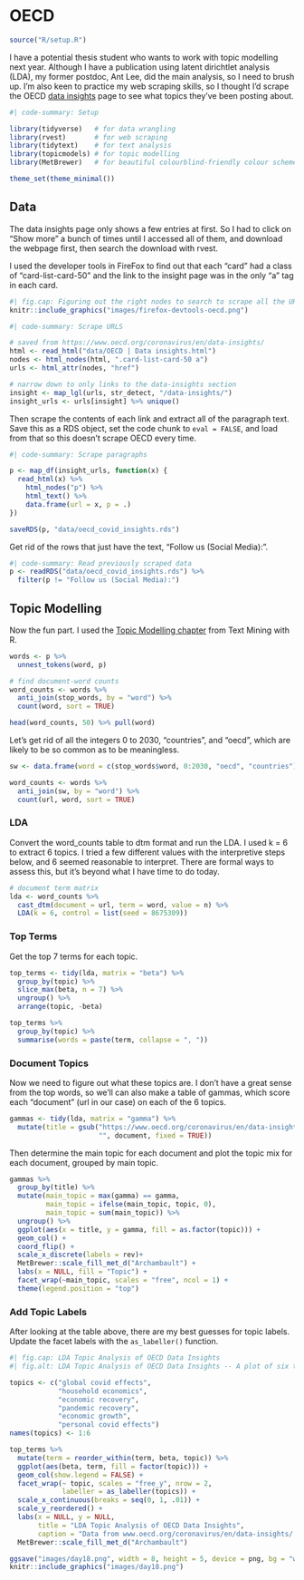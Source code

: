 # OECD

```r
source("R/setup.R")
```

I have a potential thesis student who wants to work with topic modelling next year. Although I have a publication using latent dirichtlet analysis (LDA), my former postdoc, Ant Lee, did the main analysis, so I need to brush up. I'm also keen to practice my web scraping skills, so I thought I'd scrape the OECD [data insights](https://www.oecd.org/coronavirus/en/data-insights/) page to see what topics they've been posting about.

```r
#| code-summary: Setup

library(tidyverse)   # for data wrangling
library(rvest)       # for web scraping
library(tidytext)    # for text analysis
library(topicmodels) # for topic modelling
library(MetBrewer)   # for beautiful colourblind-friendly colour schemes

theme_set(theme_minimal())
```


## Data

The data insights page only shows a few entries at first. So I had to click on "Show more" a bunch of times until I accessed all of them, and download the webpage first, then search the download with rvest.

I used the developer tools in FireFox to find out that each "card" had a class of "card-list-card-50" and the link to the insight page was in the only "a" tag in each card.

```r
#| fig.cap: Figuring out the right nodes to search to scrape all the URLs.
knitr::include_graphics("images/firefox-devtools-oecd.png")
```


```r
#| code-summary: Scrape URLS

# saved from https://www.oecd.org/coronavirus/en/data-insights/
html <- read_html("data/OECD | Data insights.html")
nodes <- html_nodes(html, ".card-list-card-50 a")
urls <- html_attr(nodes, "href")

# narrow down to only links to the data-insights section
insight <- map_lgl(urls, str_detect, "/data-insights/")
insight_urls <- urls[insight] %>% unique()
```

Then scrape the contents of each link and extract all of the paragraph text. Save this as a RDS object, set the code chunk to `eval = FALSE`, and load from that so this doesn't scrape OECD every time.

```r
#| code-summary: Scrape paragraphs

p <- map_df(insight_urls, function(x) {
  read_html(x) %>%
    html_nodes("p") %>%
    html_text() %>%
    data.frame(url = x, p = .)
})

saveRDS(p, "data/oecd_covid_insights.rds")

```

Get rid of the rows that just have the text, "Follow us (Social Media):".

```r
#| code-summary: Read previously scraped data
p <- readRDS("data/oecd_covid_insights.rds") %>%
  filter(p != "Follow us (Social Media):")
```

## Topic Modelling

Now the fun part. I used the [Topic Modelling chapter](https://www.tidytextmining.com/topicmodeling.html) from Text Mining with R.

```r
words <- p %>%
  unnest_tokens(word, p)

# find document-word counts
word_counts <- words %>%
  anti_join(stop_words, by = "word") %>%
  count(word, sort = TRUE)

head(word_counts, 50) %>% pull(word)
```

Let's get rid of all the integers 0 to 2030, "countries", and "oecd", which are likely to be so common as to be meaningless.

```r
sw <- data.frame(word = c(stop_words$word, 0:2030, "oecd", "countries"))

word_counts <- words %>%
  anti_join(sw, by = "word") %>%
  count(url, word, sort = TRUE)

```


### LDA

Convert the word_counts table to dtm format and run the LDA. I used k = 6 to extract 6 topics. I tried a few different values with the interpretive steps below, and 6 seemed reasonable to interpret. There are formal ways to assess this, but it's beyond what I have time to do today. 

```r
# document term matrix
lda <- word_counts %>%
  cast_dtm(document = url, term = word, value = n) %>%
  LDA(k = 6, control = list(seed = 8675309))
```

### Top Terms

Get the top 7 terms for each topic.

```r
top_terms <- tidy(lda, matrix = "beta") %>%
  group_by(topic) %>%
  slice_max(beta, n = 7) %>% 
  ungroup() %>%
  arrange(topic, -beta)

top_terms %>%
  group_by(topic) %>%
  summarise(words = paste(term, collapse = ", "))

```

### Document Topics

Now we need to figure out what these topics are. I don't have a great sense from the top words, so we'll can also make a table of gammas, which score each "document" (url in our case) on each of the 6 topics. 

```r
gammas <- tidy(lda, matrix = "gamma") %>%
  mutate(title = gsub("https://www.oecd.org/coronavirus/en/data-insights/", 
                      "", document, fixed = TRUE))
```

Then determine the main topic for each document and plot the topic mix for each document, grouped by main topic.

```r
gammas %>%
  group_by(title) %>%
  mutate(main_topic = max(gamma) == gamma,
         main_topic = ifelse(main_topic, topic, 0),
         main_topic = sum(main_topic)) %>%
  ungroup() %>%
  ggplot(aes(x = title, y = gamma, fill = as.factor(topic))) +
  geom_col() +
  coord_flip() +
  scale_x_discrete(labels = rev)+
  MetBrewer::scale_fill_met_d("Archambault") +
  labs(x = NULL, fill = "Topic") +
  facet_wrap(~main_topic, scales = "free", ncol = 1) +
  theme(legend.position = "top")
```


### Add Topic Labels

After looking at the table above, there are my best guesses for topic labels. Update the facet labels with the `as_labeller()` function.

```r
#| fig.cap: LDA Topic Analysis of OECD Data Insights
#| fig.alt: LDA Topic Analysis of OECD Data Insights -- A plot of six topics and their top 7 words -- global covid effects = green, covid, global, pandemic, bond, bonds, sovereign; household economics = income, measures, capita, household, total, percentage, employment; economic recovery = inflation, economic, pandemic, pre, global, outlook, compared; pandemic recovery = covid, pandemic, recovery, economic, trade, people, education; economic growth = tax, economic, growth, carbon, economies, emissions, gdp; personal covid effects = covid, health, crisis, people, pandemic, public, women

topics <- c("global covid effects",
            "household economics",
            "economic recovery",
            "pandemic recovery",
            "economic growth",
            "personal covid effects")
names(topics) <- 1:6

top_terms %>%
  mutate(term = reorder_within(term, beta, topic)) %>%
  ggplot(aes(beta, term, fill = factor(topic))) +
  geom_col(show.legend = FALSE) +
  facet_wrap(~ topic, scales = "free_y", nrow = 2,
             labeller = as_labeller(topics)) +
  scale_x_continuous(breaks = seq(0, 1, .01)) +
  scale_y_reordered() +
  labs(x = NULL, y = NULL,
       title = "LDA Topic Analysis of OECD Data Insights",
       caption = "Data from www.oecd.org/coronavirus/en/data-insights/ | Plot by @lisadebruine") +
  MetBrewer::scale_fill_met_d("Archambault")
```


```r
ggsave("images/day18.png", width = 8, height = 5, device = png, bg = "white")
knitr::include_graphics("images/day18.png")
```



